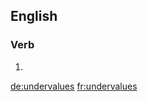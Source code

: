 ==English==

===Verb===
{{head|en|verb form}}

# {{en-third-person singular of|undervalue}}

[[de:undervalues]]
[[fr:undervalues]]